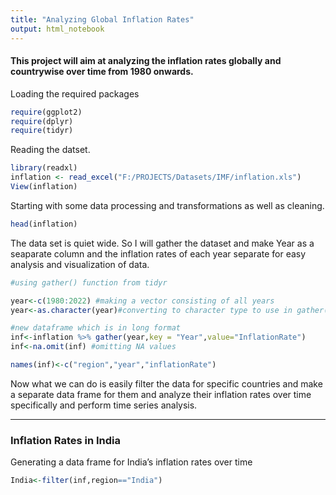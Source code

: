 ```yaml
---
title: "Analyzing Global Inflation Rates"
output: html_notebook
---
```


#### This project will aim at analyzing the inflation rates globally and countrywise over time from 1980 onwards.

Loading the required packages
```r
require(ggplot2)
require(dplyr)
require(tidyr)

```

Reading the datset.

```r
library(readxl)
inflation <- read_excel("F:/PROJECTS/Datasets/IMF/inflation.xls")
View(inflation)


```
Starting with some data processing and transformations as well as cleaning.

```r
head(inflation)

```

The data set is quiet wide. So I will gather the dataset and make Year as a seaparate column and the inflation rates of each year separate for easy analysis and visualization of data.

```r
#using gather() function from tidyr

year<-c(1980:2022) #making a vector consisting of all years
year<-as.character(year)#converting to character type to use in gather()

#new dataframe which is in long format
inf<-inflation %>% gather(year,key = "Year",value="InflationRate")
inf<-na.omit(inf) #omitting NA values

names(inf)<-c("region","year","inflationRate")

```

Now what we can do is easily filter the data for specific countries and make a separate data frame for them and analyze their inflation rates over time specifically and perform time series analysis.

---------------


### Inflation Rates in India

Generating a data frame for India's inflation rates over time

```r
India<-filter(inf,region=="India")



```

